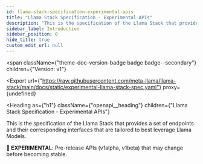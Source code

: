 ```yaml
---
id: llama-stack-specification-experimental-apis
title: "Llama Stack Specification - Experimental APIs"
description: "This is the specification of the Llama Stack that provides"
sidebar_label: Introduction
sidebar_position: 0
hide_title: true
custom_edit_url: null
---
```



<span
  className={"theme-doc-version-badge badge badge--secondary"}
  children={"Version: v1"}
>
</span>

<Export
  url={"https://raw.githubusercontent.com/meta-llama/llama-stack/main/docs/static/experimental-llama-stack-spec.yaml"}
  proxy={undefined}
>
  
</Export>

<Heading
  as={"h1"}
  className={"openapi__heading"}
  children={"Llama Stack Specification - Experimental APIs"}
>
</Heading>



This is the specification of the Llama Stack that provides
                a set of endpoints and their corresponding interfaces that are
tailored to
                best leverage Llama Models.

**🧪 EXPERIMENTAL**: Pre-release APIs (v1alpha, v1beta) that may change before becoming stable.


      